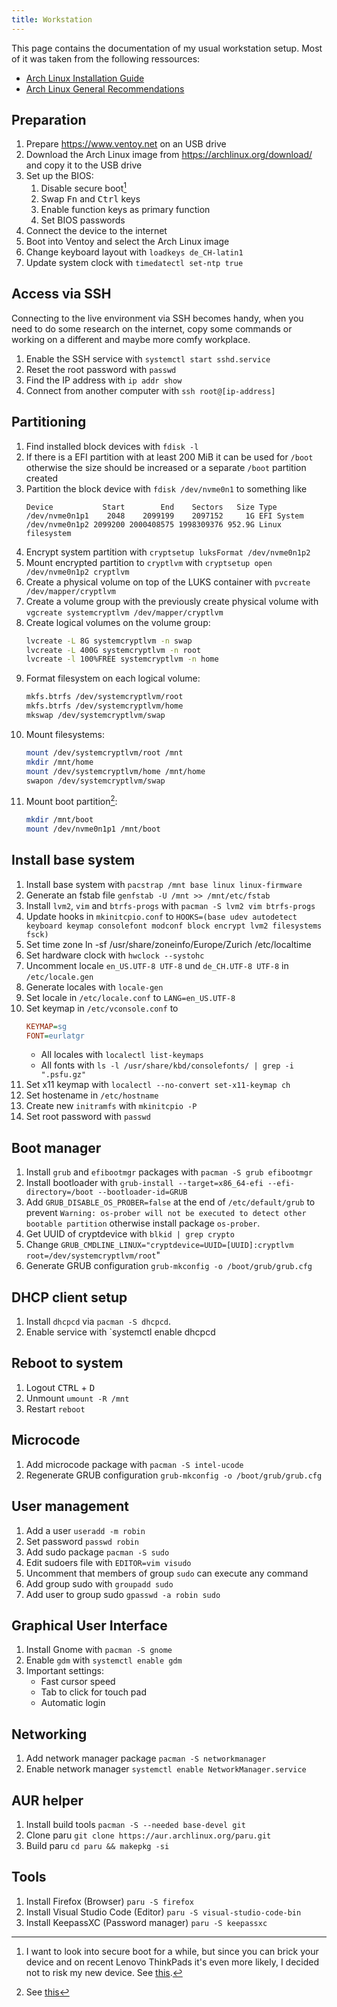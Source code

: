 ```yaml
---
title: Workstation
---
```


This page contains the documentation of my usual workstation setup. Most of it was taken from the following ressources:

- [Arch Linux Installation Guide](https://wiki.archlinux.org/title/Installation_guide)
- [Arch Linux General Recommendations](https://wiki.archlinux.org/title/General_recommendations)

## Preparation

1. Prepare https://www.ventoy.net on an USB drive
1. Download the Arch Linux image from https://archlinux.org/download/ and copy it to the USB drive
1. Set up the BIOS:
   1. Disable secure boot[^1]
   1. Swap <kbd>Fn</kbd> and <kbd>Ctrl</kbd> keys
   1. Enable function keys as primary function
   1. Set BIOS passwords
1. Connect the device to the internet
1. Boot into Ventoy and select the Arch Linux image
1. Change keyboard layout with `loadkeys de_CH-latin1`
1. Update system clock with `timedatectl set-ntp true`

## Access via SSH

Connecting to the live environment via SSH becomes handy, when you need to do some research on the internet, copy some commands or working on a different and maybe more comfy workplace.

1. Enable the SSH service with `systemctl start sshd.service`
1. Reset the root password with `passwd`
1. Find the IP address with `ip addr show`
1. Connect from another computer with `ssh root@[ip-address]`

## Partitioning

1. Find installed block devices with `fdisk -l`
1. If there is a EFI partition with at least 200 MiB it can be used for `/boot` otherwise the size should be increased or a separate `/boot` partition created
1. Partition the block device with `fdisk /dev/nvme0n1` to something like
   ```
   Device           Start        End    Sectors   Size Type
   /dev/nvme0n1p1    2048    2099199    2097152     1G EFI System
   /dev/nvme0n1p2 2099200 2000408575 1998309376 952.9G Linux filesystem
   ```
1. Encrypt system partition with `cryptsetup luksFormat /dev/nvme0n1p2`
1. Mount encrypted partition to `cryptlvm` with `cryptsetup open /dev/nvme0n1p2 cryptlvm`
1. Create a physical volume on top of the LUKS container with `pvcreate /dev/mapper/cryptlvm`
1. Create a volume group with the previously create physical volume with `vgcreate systemcryptlvm /dev/mapper/cryptlvm`
1. Create logical volumes on the volume group:
   ```bash
   lvcreate -L 8G systemcryptlvm -n swap
   lvcreate -L 400G systemcryptlvm -n root
   lvcreate -l 100%FREE systemcryptlvm -n home
   ```
1. Format filesystem on each logical volume:
   ```bash
   mkfs.btrfs /dev/systemcryptlvm/root
   mkfs.btrfs /dev/systemcryptlvm/home
   mkswap /dev/systemcryptlvm/swap
   ```
1. Mount filesystems:
   ```bash
   mount /dev/systemcryptlvm/root /mnt
   mkdir /mnt/home
   mount /dev/systemcryptlvm/home /mnt/home
   swapon /dev/systemcryptlvm/swap
   ```
1. Mount boot partition[^2]:
   ```bash
   mkdir /mnt/boot
   mount /dev/nvme0n1p1 /mnt/boot
   ```

## Install base system

1. Install base system with `pacstrap /mnt base linux linux-firmware`
1. Generate an fstab file `genfstab -U /mnt >> /mnt/etc/fstab`
1. Install `lvm2`, `vim` and `btrfs-progs` with `pacman -S lvm2 vim btrfs-progs`
1. Update hooks in `mkinitcpio.conf` to `HOOKS=(base udev autodetect keyboard keymap consolefont modconf block encrypt lvm2 filesystems fsck)`
1. Set time zone ln -sf /usr/share/zoneinfo/Europe/Zurich /etc/localtime
1. Set hardware clock with `hwclock --systohc`
1. Uncomment locale `en_US.UTF-8 UTF-8` und `de_CH.UTF-8 UTF-8` in `/etc/locale.gen`
1. Generate locales with `locale-gen`
1. Set locale in `/etc/locale.conf` to `LANG=en_US.UTF-8`
1. Set keymap in `/etc/vconsole.conf` to
   ```ini
   KEYMAP=sg
   FONT=eurlatgr
   ```
   - All locales with `localectl list-keymaps`
   - All fonts with `ls -l /usr/share/kbd/consolefonts/ | grep -i ".psfu.gz"`
1. Set x11 keymap with `localectl --no-convert set-x11-keymap ch`
1. Set hostename in `/etc/hostname`
1. Create new `initramfs` with `mkinitcpio -P`
1. Set root password with `passwd`

## Boot manager

1. Install `grub` and `efibootmgr` packages with `pacman -S grub efibootmgr`
1. Install bootloader with `grub-install --target=x86_64-efi --efi-directory=/boot --bootloader-id=GRUB`
1. Add `GRUB_DISABLE_OS_PROBER=false` at the end of `/etc/default/grub` to prevent `Warning: os-prober will not be executed to detect other bootable partition` otherwise install package `os-prober`.
1. Get UUID of cryptdevice with `blkid | grep crypto`
1. Change `GRUB_CMDLINE_LINUX="cryptdevice=UUID=[UUID]:cryptlvm root=/dev/systemcryptlvm/root`"
1. Generate GRUB configuration `grub-mkconfig -o /boot/grub/grub.cfg`

## DHCP client setup

1. Install `dhcpcd` via `pacman -S dhcpcd`.
1. Enable service with `systemctl enable dhcpcd

## Reboot to system

1. Logout <kbd>CTRL</kbd> + <kbd>D</kbd>
1. Unmount `umount -R /mnt`
1. Restart `reboot`

## Microcode

1. Add microcode package with `pacman -S intel-ucode`
1. Regenerate GRUB configuration `grub-mkconfig -o /boot/grub/grub.cfg`

## User management

1. Add a user `useradd -m robin`
1. Set password `passwd robin`
1. Add sudo package `pacman -S sudo`
1. Edit sudoers file with `EDITOR=vim visudo`
1. Uncomment that members of group `sudo` can execute any command
1. Add group sudo with `groupadd sudo`
1. Add user to group sudo `gpasswd -a robin sudo`

## Graphical User Interface

1. Install Gnome with `pacman -S gnome`
1. Enable `gdm` with `systemctl enable gdm`
1. Important settings:
   - Fast cursor speed
   - Tab to click for touch pad
   - Automatic login

## Networking

1. Add network manager package `pacman -S networkmanager`
1. Enable network manager `systemctl enable NetworkManager.service`

## AUR helper

1. Install build tools `pacman -S --needed base-devel git`
1. Clone paru `git clone https://aur.archlinux.org/paru.git`
1. Build paru `cd paru && makepkg -si`

## Tools

1. Install Firefox (Browser) `paru -S firefox`
1. Install Visual Studio Code (Editor) `paru -S visual-studio-code-bin`
1. Install KeepassXC (Password manager) `paru -S keepassxc`

[^1]: I want to look into secure boot for a while, but since you can brick your device and on recent Lenovo ThinkPads it's even more likely, I decided not to risk my new device. See [this](https://forums.lenovo.com/t5/Other-Linux-Discussions/Reports-of-custom-secure-boot-keys-bricking-recent-X-P-and-T-series-laptops/m-p/5105571).
[^2]: See [this](https://wiki.archlinux.org/title/Dm-crypt/Encrypting_an_entire_system#Preparing_the_boot_partition_2)
